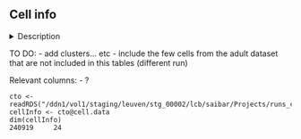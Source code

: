 ## Cell info

<details><summary>Description</summary>


#### Columns: 
- ...

</details>


TO DO: 
- add clusters... etc
- include the few cells from the adult dataset that are not included in this tables (different run)


Relevant columns: 
- ?

```
cto <- readRDS("/ddn1/vol1/staging/leuven/stg_00002/lcb/saibar/Projects/runs_cisTopic/20191219_brainDevel_warpLDA/int_230topics/cisTopicObject_4_rAnnot.Rds")
cellInfo <- cto@cell.data
dim(cellInfo)
240919     24
```


